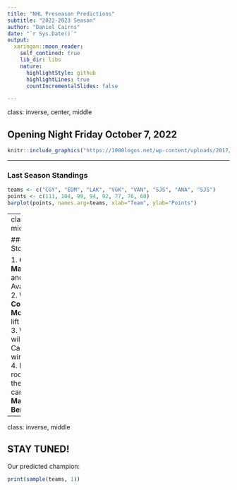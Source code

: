 ```yaml
---
title: "NHL Preseason Predictions"
subtitle: "2022-2023 Season"
author: "Daniel Cairns"
date: "`r Sys.Date()`"
output:
  xaringan::moon_reader:
    self_contined: true
    lib_dir: libs
    nature:
      highlightStyle: github
      highlightLines: true
      countIncrementalSlides: false

---
```

class: inverse, center, middle

## Opening Night Friday October 7, 2022
```r
knitr::include_graphics("https://1000logos.net/wp-content/uploads/2017/05/NHL-Logo.png")
```

---

### Last Season Standings
```r
teams <- c("CGY", "EDM", "LAK", "VGK", "VAN", "SJS", "ANA", "SJS")
points <- c(111, 104, 99, 94, 92, 77, 76, 60)
barplot(points, names.arg=teams, xlab="Team", ylab="Points")
```

---
class: middle

### Top Storylines

1. **Cale Makar** and the Avalanche
2. Will **Connor McDavid** lift Oilers
3. When will Canada win again
4. Meet rookie of the year candidate **Matt Beniers**

---
class: inverse, middle

## STAY TUNED!

Our predicted champion:  
```r
print(sample(teams, 1))
```
